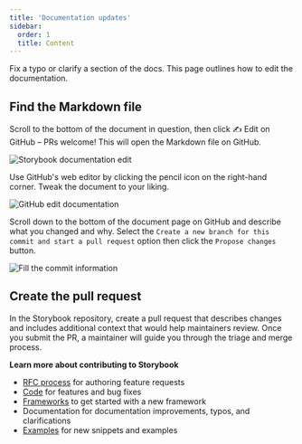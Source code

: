 ```yaml
---
title: 'Documentation updates'
sidebar:
  order: 1
  title: Content
---
```


Fix a typo or clarify a section of the docs. This page outlines how to edit the documentation.

## Find the Markdown file

Scroll to the bottom of the document in question, then click ✍️ Edit on GitHub – PRs welcome! This will open the Markdown file on GitHub.

![Storybook documentation edit](../../_assets/contribute/storybook-edit-docs-optimized.png)

Use GitHub's web editor by clicking the pencil icon on the right-hand corner. Tweak the document to your liking.

![GitHub edit documentation](../../_assets/contribute/github-docs-edit-optimized.png)

Scroll down to the bottom of the document page on GitHub and describe what you changed and why. Select the `Create a new branch for this commit and start a pull request` option then click the `Propose changes` button.

![Fill the commit information](../../_assets/contribute/storybook-docs-submit-changes-optimized.png)

## Create the pull request

In the Storybook repository, create a pull request that describes changes and includes additional context that would help maintainers review. Once you submit the PR, a maintainer will guide you through the triage and merge process.

**Learn more about contributing to Storybook**

* [RFC process](../RFC.mdx) for authoring feature requests
* [Code](../code.mdx) for features and bug fixes
* [Frameworks](../framework.mdx) to get started with a new framework
* Documentation for documentation improvements, typos, and clarifications
* [Examples](../new-snippets.mdx) for new snippets and examples
